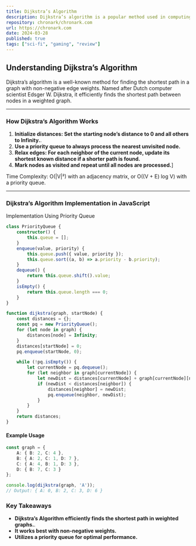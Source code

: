 ```yaml
---
title: Dijkstra’s Algorithm
description: Dijkstra’s algorithm is a popular method used in computing and graph theory for finding the shortest paths between nodes in a graph. Named after Dutch computer scientist Edsger W. Dijkstra, this algorithm works by visiting vertices in the graph starting from the object’s starting point and gradually spreading out until the shortest path to the desired endpoint is known. This algorithm is applicable in such situation where all the edges are non-negative. Linear data structures such as stacks and queues are commonly used in the implementation of this algorithm. Although its worst-case time complexity appears to be high (O(|V|^2)), it runs significantly faster in practice.
repository: chronark/chronark.com
url: https://chronark.com
date: 2024-03-28
published: true
tags: ["sci-fi", "gaming", "review"]
---
```



## Understanding Dijkstra’s Algorithm

Dijkstra’s algorithm is a well-known method for finding the shortest path in a graph with non-negative edge weights. Named after Dutch computer scientist Edsger W. Dijkstra, it efficiently finds the shortest path between nodes in a weighted graph.

---

### How Dijkstra’s Algorithm Works

1. **Initialize distances: Set the starting node’s distance to 0 and all others to Infinity.**.
2. **Use a priority queue to always process the nearest unvisited node.**
3. **Relax edges: For each neighbor of the current node, update its shortest known distance if a shorter path is found.**
4. **Mark nodes as visited and repeat until all nodes are processed.**]

Time Complexity: O(|V|²) with an adjacency matrix, or O((V + E) log V) with a priority queue.

---

### Dijkstra’s Algorithm Implementation in JavaScript

Implementation Using Priority Queue

```typescript
class PriorityQueue {
    constructor() {
        this.queue = [];
    }
    enqueue(value, priority) {
        this.queue.push({ value, priority });
        this.queue.sort((a, b) => a.priority - b.priority);
    }
    dequeue() {
        return this.queue.shift().value;
    }
    isEmpty() {
        return this.queue.length === 0;
    }
}

function dijkstra(graph, startNode) {
    const distances = {};
    const pq = new PriorityQueue();
    for (let node in graph) {
        distances[node] = Infinity;
    }
    distances[startNode] = 0;
    pq.enqueue(startNode, 0);

    while (!pq.isEmpty()) {
        let currentNode = pq.dequeue();
        for (let neighbor in graph[currentNode]) {
            let newDist = distances[currentNode] + graph[currentNode][neighbor];
            if (newDist < distances[neighbor]) {
                distances[neighbor] = newDist;
                pq.enqueue(neighbor, newDist);
            }
        }
    }
    return distances;
}
```

#### Example Usage

```typescript
const graph = {
    A: { B: 2, C: 4 },
    B: { A: 2, C: 1, D: 7 },
    C: { A: 4, B: 1, D: 3 },
    D: { B: 7, C: 3 }
};

console.log(dijkstra(graph, 'A'));
// Output: { A: 0, B: 2, C: 3, D: 6 }
```

### Key Takeaways

- **Dijkstra’s Algorithm efficiently finds the shortest path in weighted graphs.**.
- **It works best with non-negative weights.**
- **Utilizes a priority queue for optimal performance.**
